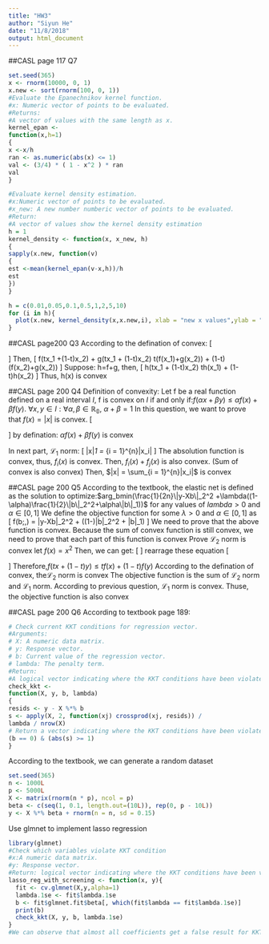 ```yaml
---
title: "HW3"
author: "Siyun He"
date: "11/8/2018"
output: html_document
---
```

##CASL page 117 Q7
```r
set.seed(365)
x <- rnorm(10000, 0, 1)
x.new <- sort(rnorm(100, 0, 1))
#Evaluate the Epanechnikov kernel function.
#x: Numeric vector of points to be evaluated.
#Returns: 
#A vector of values with the same length as x.
kernel_epan <-
function(x,h=1)
{
x <-x/h
ran <- as.numeric(abs(x) <= 1)
val <- (3/4) * ( 1 - x^2 ) * ran
val
}

#Evaluate kernel density estimation.
#x:Numeric vector of points to be evaluated.
#x_new: A new number numberic vector of points to be evaluated.
#Return:
#A vector of values show the kernel density estimation
h = 1
kernel_density <- function(x, x_new, h)
{
sapply(x.new, function(v)
{
est <-mean(kernel_epan(v-x,h))/h
est
})
}

h = c(0.01,0.05,0.1,0.5,1,2,5,10)
for (i in h){
  plot(x.new, kernel_density(x,x.new,i), xlab = "new x values",ylab = "Kernel Density", main = "Kernal density estimation",type="l",col="hotpink")  
}

```


##CASL page200 Q3
According to the defination of convex:
\[
\begin{aligned}
f(tx_1 + (1-t)x_2) \le tf(x_1) + (1-t) f(x_2)\\
g(tx_1 + (1-t)x_2) \le tg(x_1) + (1-t) g(x_2)\\
\end{aligned}
\]
Then,
\[
f(tx_1 +(1-t)x_2) + g(tx_1 + (1-t)x_2) \le t(f(x_1)+g(x_2)) + (1-t)(f(x_2)+g(x_2))
\]
Suppose: h=f+g, then,
\[
h(tx_1 + (1-t)x_2) \le th(x_1) + (1-t)h(x_2)
\]
Thus, h(x) is convex


##CASL page 200 Q4
Definition of convexity:
Let f be a real function defined on a real interval $I$, f is convex on $I$ if and only if:$f(\alpha x + \beta y) \le \alpha f(x) +\beta f(y)$. $\forall x,y \in I: \forall \alpha, \beta \in \mathbb{R_0}$, $\alpha + \beta = 1$
In this question, we want to prove that $f(x) = |x|$ is convex.
\[
\begin{aligned}
f(\alpha x + \beta y)& =|\alpha x + \beta y|\\
& \le |\alpha x| + |\beta y|\\
& \le|\alpha||x| + |\beta||y|\\
& =\alpha f(x) + \beta f(y)
\end{aligned}
\]
by defination: $\alpha f(x) + \beta f(y)$ is convex

In next part, $\mathcal{L}_1$ norm:
\[
|x|_1 = \sum_{i = 1}^{n}|x_i|
\]
The absolution function is convex, thus, $f_i(x)$ is convex.
Then, $f_i(x) + f_j(x)$ is also convex. (Sum of convex is also convex)
Then, $|x| =  \sum_{i = 1}^{n}|x_i|$ is convex


##CASL page 200 Q5
According to the textbook, the elastic net is defined as the solution to optimize:$arg_bmin(\frac{1}{2n}\|y-Xb\|_2^2 +\lambda((1-\alpha)\frac{1}{2}\|b\|_2^2+\alpha\|b\|_1))$ for any values of $lambda > 0$ and $\alpha \in [0,1]$
We define the objective function for some $\lambda >0$ and $\alpha \in [0,1]$ as
\[
f(b;\lambda,\alpha) = \frac{1}{2n}\|y-Xb\|_2^2 + \lambda((1-\alpha)\frac{1}{2}\|b\|_2^2 + \alpha\|b\|_1)
\]
We need to prove that the above function is convex. Because the sum of convex function is still convex, we need to prove that each part of this function is convex
Prove $\mathcal {L}_2$ norm is convex
let $f(x) = x^2$ Then, we can get:
\[
\begin{aligned}
f(tx+(1-t)y) &=t^2x^2 + (1-t)^2y^2+2t(1-t)xy \\
tf(x)+(1-t)f(y)&=tx^2+(1-t)y\\
\end{aligned}
\]
rearrage these equation
\[
\begin{aligned}
f(tx+(1-t)y)-[tf(x)+(1-t)f(y)]&=t(t-1)x^2+t(t-1)y^2+2t(1-t)xy\\
&=t(1-t)(-x^2-y^2+2xy)\\
&=t(t-1)(x-y)^2\\
\end{aligned}
\]
Therefore,$f(tx+(1-t)y) \leq tf(x)+(1-t)f(y)$
According to the defination of convex, the$\mathcal {L}_2$ norm is convex
The objective function is the sum of $\mathcal {L}_2$ norm and $\mathcal {L}_1$ norm. According to previous question, $\mathcal {L}_1$ norm is convex. Thuse, the objective function is also convex

##CASL page 200 Q6
According to textbook page 189:
```r
# Check current KKT conditions for regression vector.
#Arguments:
# X: A numeric data matrix.
# y: Response vector.
# b: Current value of the regression vector.
# lambda: The penalty term.
#Return: 
#A logical vector indicating where the KKT conditions have been violated by the variables that are currently zero.
check_kkt <-
function(X, y, b, lambda)
{
resids <- y - X %*% b
s <- apply(X, 2, function(xj) crossprod(xj, resids)) /
lambda / nrow(X)
# Return a vector indicating where the KKT conditions have been violated by the variables that are currently zero.
(b == 0) & (abs(s) >= 1)
}
```
According to the textbook, we can generate a random dataset
```r
set.seed(365)
n <- 1000L
p <- 5000L
X <- matrix(rnorm(n * p), ncol = p)
beta <- c(seq(1, 0.1, length.out=(10L)), rep(0, p - 10L))
y <- X %*% beta + rnorm(n = n, sd = 0.15)
```
Use glmnet to implement lasso regression
```r
library(glmnet)
#Check which variables violate KKT condition
#x:A numeric data matrix.
#y: Response vector.
#Return: logical vector indicating where the KKT conditions have been violated
lasso_reg_with_screening <- function(x, y){
  fit <- cv.glmnet(X,y,alpha=1)
  lambda.1se <- fit$lambda.1se
  b <- fit$glmnet.fit$beta[, which(fit$lambda == fit$lambda.1se)]
  print(b)
  check_kkt(X, y, b, lambda.1se)
}
#We can observe that almost all coefficients get a false result for KKT violation. 
```



